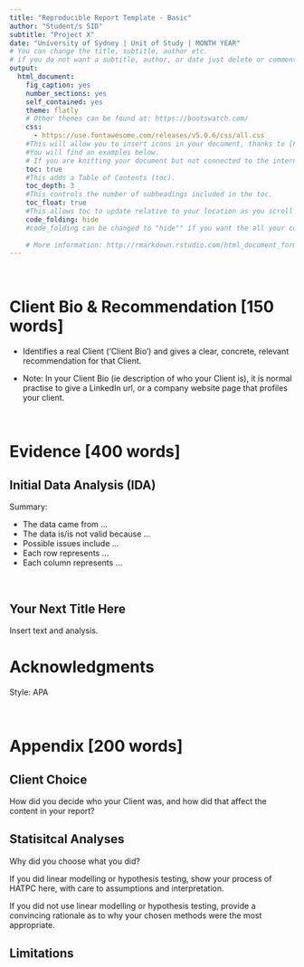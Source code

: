 ```yaml
---
title: "Reproducible Report Template - Basic"
author: "Student/s SID"
subtitle: "Project X"
date: "University of Sydney | Unit of Study | MONTH YEAR"
# You can change the title, subtitle, author etc.
# if you do not want a subtitle, author, or date just delete or comment # the the line!
output:
  html_document:
    fig_caption: yes
    number_sections: yes
    self_contained: yes
    theme: flatly
    # Other themes can be found at: https://bootswatch.com/
    css: 
      - https://use.fontawesome.com/releases/v5.0.6/css/all.css
    #This will allow you to insert icons in your document, thanks to [Font Awesome](http://fontawesome.io).
    #You will find an examples below.
    # If you are knitting your document but not connected to the internet, place a "#" in front of the css line above with the font-awesome.min.css line to comment it out. This will let you knit the document in draft form until you connect again and knit the final. Note that when you do this some elements will be missing from the knitted slides. 
    toc: true
    #This adds a Table of Contents (toc).
    toc_depth: 3
    #This controls the number of subheadings included in the toc.
    toc_float: true
    #This allows toc to update relative to your location as you scroll down the html page.
    code_folding: hide
    #code_folding can be changed to "hide"" if you want the all your code to be collapsed when you open the document
    
    # More information: http://rmarkdown.rstudio.com/html_document_format.html
---
```


<br>

# Client Bio & Recommendation [150 words]

- Identifies a real Client ('Client Bio') and gives a clear, concrete, relevant recommendation for that Client.

- Note: In your Client Bio (ie description of who your Client is), it is normal practise to give a LinkedIn url, or a company website page that profiles your client.

<br>


# Evidence [400 words]

## Initial Data Analysis (IDA)

Summary:

- The data came from ...
- The data is/is not valid because ...
- Possible issues include ...
- Each row represents ...
- Each column represents ...

<br>

## Your Next Title Here

Insert text and analysis. 



# Acknowledgments

Style: APA 

<br>


# Appendix [200 words]

## Client Choice
How did you decide who your Client was, and how did that affect the content in your report?

## Statisitcal Analyses

Why did you choose what you did?

If you did linear modelling or hypothesis testing, show your process of HATPC here, with care to assumptions and interpretation.

If you did not use linear modelling or hypothesis testing, provide a convincing rationale as to why your chosen methods were the most appropriate. 

## Limitations